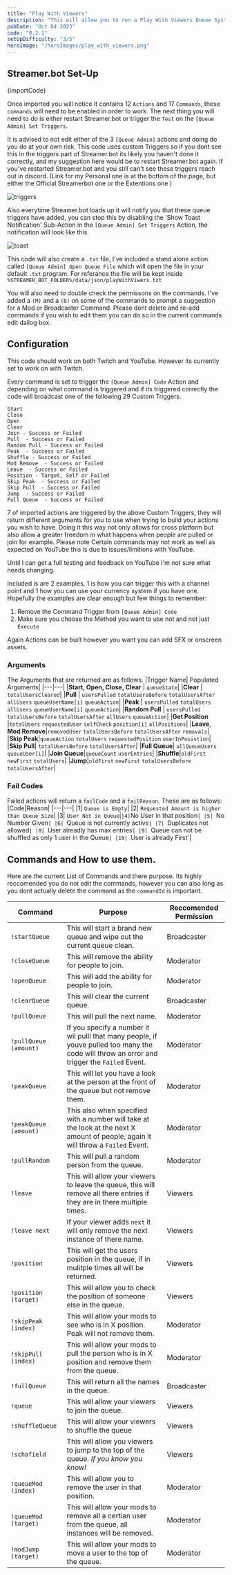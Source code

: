 ```yaml
---
title: "Play With Viewers"
description: "This will allow you to run a Play With Viewers Queue System"
pubDate: "Oct 04 2023"
code: "0.2.1"
setUpDifficulty: "3/5"
heroImage: "/heroImages/play_with_viewers.png"
---
```


## Streamer.bot Set-Up

<CopyButton>{importCode}</CopyButton>

Once imported you will notice it contains 12 `Actions` and 17 `Commands`, these `commands` will need to be enabled in order to work. The next thing you will need to do is either restart Streamer.bot or trigger the `Test` on the `[Queue Admin] Set Triggers`.

It is advised to not edit either of the 3 `[Queue Admin]` actions and  doing do you do at your own risk. This code uses custom Triggers so if you dont see this in the triggers part of Streamer.bot its likely you haven't done it correctly, and my suggestion here would be to restart Streamer.bot again. If you've restarted Streamer.bot and you still can't see these triggers reach out in discord. (Link for my Personal one is at the bottom of the page, but either the Official Streamerbot one or the Extentions one )

![triggers](/buildImages/queue_system/queue_custom_triggers.png)

Also everytime Streamer.bot loads up it will notify you that these queue triggers have added, you can stop this by disabling the 'Show Toast Notification' Sub-Action in the `[Queue Admin] Set Triggers` Action, the notification will look like this.

![toast](/buildImages/queue_system/queue_toast.png)

This code will also create a `.txt` file, I've included a stand alone action called `[Queue Admin] Open Queue File` which will open the file in your default `.txt` program. For referance the file will be kept inside `%STREAMER_BOT_FOLDER%/data/json/playWithViwers.txt`

You will also need to double check the permissons on the commands. I've added a `(M)` and a `(B)` on some of the commands to prompt a suggestion for a Mod or Broadcaster Command. Please dont delete and re-add commands if you wish to edit them you can do so in the current commands edit dailog box.  


## Configuration

This code should work on both Twitch and YouTube. However its currently set to work on with Twitch.

Every command is set to trigger the `[Queue Admin] Code` Action and depending on what command is triggered and if its triggered correctly the code will broadcast one of the following 29 Custom Triggers.

```
Start
Close
Open 
Clear
Join - Success or Failed
Pull  - Success or Failed
Random Pull - Success or Failed
Peak  - Success or Failed
Shuffle - Success or Failed
Mod Remove  - Success or Failed
Leave  - Success or Failed
Position - Target, Self or Failed
Skip Peak  - Success or Failed
Skip Pull  - Success or Failed
Jump  - Success or Failed
Full Queue  - Success or Failed
```

7 of imported actions are triggered by the above Custom Triggers, they will return different arguments for you to use when trying to build your actions you wish to have. Doing it this way not only allows for cross platform but also allow a greater freedom in what happens when people are pulled or join for example. Please note Certain commands may not work as well as expected on YouTube this is due to issues/limitions with YouTube. 

<Notification type="info">
 <Icon pack="ion" name="information-circle-outline" />
Until I can get a full testing and feedback on YouTube I'm not sure what needs changing.
</Notification>

Included is are 2 examples, 1 is how you can trigger this with a channel point and 1 how you can use your currency system if you have one. Hopefully the examples are clear enough but few things to remember: 
1) Remove the Command Trigger from `[Queue Admin] Code`
2) Make sure you choose the Method you want to use not and not just `Execute`

Again Actions can be built however you want you can add SFX or onscreen assets.


### Arguments

The Arguments that are returned are as follows.
|Trigger Name| Populated Arguments|
|---|---|
|**Start, Open, Close, Clear** | `queueState`|
|**Clear** | `totalUsersCleared`|
|**Pull** | `usersPulled` `totalUsersBefore` `totalUsersAfter` `allUsers` `queueUserName[i]` `queueAction`|
|**Peak** | `usersPulled`  `totalUsers` `allUsers` `queueUserName[i]` `queueAction`| 
|**Random Pull** | `usersPulled` `totalUsersBefore` `totalUsersAfter` `allUsers` `queueAction`|
|**Get Position** |`totalUsers` `requestedUser` `selfCheck` `position[i]` `allPositions`|
|**Leave**, **Mod Remove**|`removedUser` `totalUsersBefore` `totalUsersAfter` `removals`|
|**Skip Peak**|`queueAction` `totalUsers` `requestedPosition` `userInPosistion`|
|**Skip Pull**| `totalUsersBefore` `totalUsersAfter`|
|**Full Queue**| `allQueueUsers` `queueUser[i]`|
|**Join Queue**|`queueCount` `userEntries`|
|**Shuffle**|`oldFirst` `newFirst` `totalUsers`|
|**Jump**|`oldFirst` `newFirst` `totalUsersBefore` `totalUsersAfter`|

### Fail Codes

Failed actions will return a `failCode` and a `failReason`. These are as follows:
|Code|Reason|
|---|---|
|1| `Queue is Empty`|
|2| `Requested Amount is higher than Queue Size`|
|3| `User Not in Queue`|`
|4| `No User in that position`|
|5| `No Number Given`|
|6| `Queue is not currently active`|
|7| `Duplicates not allowed`|
|8| `User alreadly has max entries`|
|9| `Queue can not be shuffled as only 1 user in the Queue`|
|10| `User is already First`|

## Commands and How to use them.

Here are the current List of Commands and there purpose. Its highly reccomended you do not edit the commands, however you can also long as you dont actually delete the command as the `commandId` is important. 

|**Command**| Purpose| Reccomended Permission|
|---|---|---|
|`!startQueue`|This will start a brand new queue and wipe out the current queue clean.|Broadcaster|
|`!closeQueue`|This will remove the ability for people to join.|Moderator|
|`!openQueue`|This will add the ability for people to join.|Moderator|
|`!clearQueue`|This will clear the current queue.|Broadcaster|
|`!pullQueue`| This will pull the next name.|Moderator|
|`!pullQueue (amount)`|If you specify a number it wil pulll that many people, if youve pulled too many the code will throw an error and trigger the `Failed` Event.|Moderator|
|`!peakQueue`|This will let you have a look at the person at the front of the queue but not remove them.|Moderator|
|`!peakQueue (amount)`|This also when specified with a number will take at the look at the next X amount of people, again it will throw a `Failed` Event.|Moderator|
|`!pullRandom`|This will pull a random person from the queue.|Moderator|
|`!leave`|This will allow your viewers to leave the queue, this will remove all there entries if they are in there multiple times.|Viewers|
|`!leave next`| If your viewer adds `next` it will only remove the next instance of there name.|Viewers|
|`!position`|This will get the users position in the queue, if in mulitple times all will be returned.|Viewers|
|`!position (target)`|This will allow you to check the position of someone else in the queue.|Viewers|
|`!skipPeak (index)`|This will allow your mods to see who is in X position. Peak will not remove them.|Moderator|
|`!skipPull (index)`|This will allow your mods to pull the person who is in X position and remove them from the queue.|Moderator|
|`!fullQueue`|This will return all the names in the queue.|Broadcaster|
|`!queue`|This will allow your viewers to join the queue.|Viewers|
|`!shuffleQueue`|This will allow your viewers to shuffle the queue|Viewers|
|`!schofield`|This will allow you viewers to jump to the top of the queue. *If you know you know!*|Viewers|
|`!queueMod (index)`|This will allow you to remove the user in that position.|Moderator|
|`!queueMod (target)`|This will allow your mods to remove all a certian user from the queue, all instances will be removed.|Moderator|
|`!modJump (target)`| This will allow your mods to move a user to the top of the queue.|Moderator|





